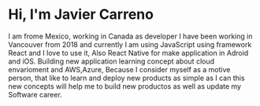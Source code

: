 # Hi, I'm Javier Carreno

I am frome Mexico, working in Canada as developer I have been working in
Vancouver from 2018 and currently I am using JavaScript using framework React
and I love to use it, Also React Native for make application in Adroid and iOS.
Building new application learning concept about cloud envarioment and AWS,Azure,
Because I consider myself as a motive person, that like to learn and deploy new products
as simple as I can this new concepts will help me to build new productos as well as update my Software career.
